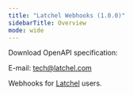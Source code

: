 ---
title: "Latchel Webhooks (1.0.0)"
sidebarTitle: Overview
mode: wide
---


Download OpenAPI specification:
<CardGroup cols={3}>
  <Card
    title="Download"
    icon="download"
    href="https://papi.latchel.com/api-docs/webhooks/webhooks.yaml?cachebust=2024-12-06T14:41:41.063Z"
    iconType="solid"
    horizontal
  />

</CardGroup>

E-mail: [tech@latchel.com](mailto:tech@latchel.com)

Webhooks for [Latchel](https://latchel.com/) users.
